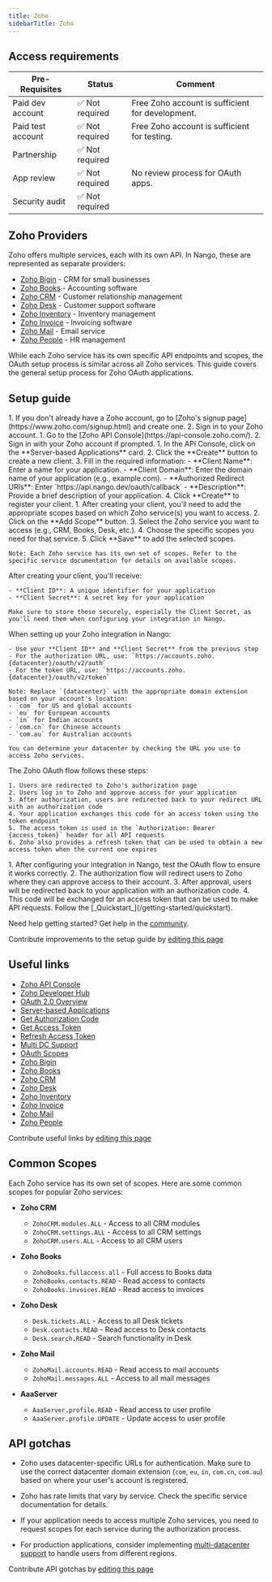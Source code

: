 ```yaml
---
title: Zoho
sidebarTitle: Zoho
---
```



<Overview />
<PreBuiltTooling />
<PreBuiltUseCases />

## Access requirements
| Pre-Requisites | Status | Comment|
| - | - | - |
| Paid dev account | ✅ Not required | Free Zoho account is sufficient for development. |
| Paid test account | ✅ Not required | Free Zoho account is sufficient for testing. |
| Partnership | ✅ Not required | |
| App review | ✅ Not required | No review process for OAuth apps. |
| Security audit | ✅ Not required | |

## Zoho Providers

Zoho offers multiple services, each with its own API. In Nango, these are represented as separate providers:

- [Zoho Bigin](./zoho-bigin.mdx) - CRM for small businesses
- [Zoho Books](./zoho-books.mdx) - Accounting software
- [Zoho CRM](./zoho-crm.mdx) - Customer relationship management
- [Zoho Desk](./zoho-desk.mdx) - Customer support software
- [Zoho Inventory](./zoho-inventory.mdx) - Inventory management
- [Zoho Invoice](./zoho-invoice.mdx) - Invoicing software
- [Zoho Mail](./zoho-mail.mdx) - Email service
- [Zoho People](./zoho-people.mdx) - HR management

While each Zoho service has its own specific API endpoints and scopes, the OAuth setup process is similar across all Zoho services. This guide covers the general setup process for Zoho OAuth applications.

## Setup guide

<Steps>
  <Step title="Create a Zoho account">
    1. If you don't already have a Zoho account, go to [Zoho's signup page](https://www.zoho.com/signup.html) and create one.
    2. Sign in to your Zoho account.
  </Step>
  
  <Step title="Access the Zoho API Console">
    1. Go to the [Zoho API Console](https://api-console.zoho.com/).
    2. Sign in with your Zoho account if prompted.
  </Step>
  
  <Step title="Create a new client">
    1. In the API Console, click on the **Server-based Applications** card.
    2. Click the **Create** button to create a new client.
    3. Fill in the required information:
       - **Client Name**: Enter a name for your application.
       - **Client Domain**: Enter the domain name of your application (e.g., example.com).
       - **Authorized Redirect URIs**: Enter `https://api.nango.dev/oauth/callback`
       - **Description**: Provide a brief description of your application.
    4. Click **Create** to register your client.
  </Step>
  
  <Step title="Select the appropriate scopes">
    1. After creating your client, you'll need to add the appropriate scopes based on which Zoho service(s) you want to access.
    2. Click on the **Add Scope** button.
    3. Select the Zoho service you want to access (e.g., CRM, Books, Desk, etc.).
    4. Choose the specific scopes you need for that service.
    5. Click **Save** to add the selected scopes.
    
    Note: Each Zoho service has its own set of scopes. Refer to the specific service documentation for details on available scopes.
  </Step>
  
  <Step title="Obtain your OAuth credentials">
    After creating your client, you'll receive:
    
    - **Client ID**: A unique identifier for your application
    - **Client Secret**: A secret key for your application
    
    Make sure to store these securely, especially the Client Secret, as you'll need them when configuring your integration in Nango.
  </Step>
  
  <Step title="Configure your integration in Nango">
    When setting up your Zoho integration in Nango:
    
    - Use your **Client ID** and **Client Secret** from the previous step
    - For the authorization URL, use: `https://accounts.zoho.{datacenter}/oauth/v2/auth`
    - For the token URL, use: `https://accounts.zoho.{datacenter}/oauth/v2/token`
    
    Note: Replace `{datacenter}` with the appropriate domain extension based on your account's location:
    - `com` for US and global accounts
    - `eu` for European accounts
    - `in` for Indian accounts
    - `com.cn` for Chinese accounts
    - `com.au` for Australian accounts
    
    You can determine your datacenter by checking the URL you use to access Zoho services.
  </Step>
  
  <Step title="Understand the OAuth flow">
    The Zoho OAuth flow follows these steps:
    
    1. Users are redirected to Zoho's authorization page
    2. Users log in to Zoho and approve access for your application
    3. After authorization, users are redirected back to your redirect URL with an authorization code
    4. Your application exchanges this code for an access token using the token endpoint
    5. The access token is used in the `Authorization: Bearer {access_token}` header for all API requests
    6. Zoho also provides a refresh token that can be used to obtain a new access token when the current one expires
  </Step>
  
  <Step title="Test the OAuth flow">
    1. After configuring your integration in Nango, test the OAuth flow to ensure it works correctly.
    2. The authorization flow will redirect users to Zoho where they can approve access to their account.
    3. After approval, users will be redirected back to your application with an authorization code.
    4. This code will be exchanged for an access token that can be used to make API requests.
  </Step>
  
  <Step title="Next">
    Follow the [_Quickstart_](/getting-started/quickstart).
  </Step>
</Steps>

<Tip>Need help getting started? Get help in the [community](https://nango.dev/slack).</Tip>

<Note>Contribute improvements to the setup guide by [editing this page](https://github.com/nangohq/nango/tree/master/docs-v2/integrations/all/zoho.mdx)</Note>


## Useful links

- [Zoho API Console](https://api-console.zoho.com/)
- [Zoho Developer Hub](https://www.zoho.com/developer/hub/)
- [OAuth 2.0 Overview](https://www.zoho.com/accounts/protocol/oauth.html)
- [Server-based Applications](https://www.zoho.com/accounts/protocol/oauth/web-server-applications.html)
- [Get Authorization Code](https://www.zoho.com/accounts/protocol/oauth/web-apps/authorization.html)
- [Get Access Token](https://www.zoho.com/accounts/protocol/oauth/web-apps/access-token.html)
- [Refresh Access Token](https://www.zoho.com/accounts/protocol/oauth/web-apps/access-token-refresh.html)
- [Multi DC Support](https://www.zoho.com/accounts/protocol/oauth/multi-dc.html)
- [OAuth Scopes](https://www.zoho.com/accounts/protocol/oauth/scope.html)
- [Zoho Bigin](./zoho-bigin.mdx)
- [Zoho Books](./zoho-books.mdx)
- [Zoho CRM](./zoho-crm.mdx)
- [Zoho Desk](./zoho-desk.mdx)
- [Zoho Inventory](./zoho-inventory.mdx)
- [Zoho Invoice](./zoho-invoice.mdx)
- [Zoho Mail](./zoho-mail.mdx)
- [Zoho People](./zoho-people.mdx)

<Note>Contribute useful links by [editing this page](https://github.com/nangohq/nango/tree/master/docs-v2/integrations/all/zoho.mdx)</Note>


## Common Scopes

Each Zoho service has its own set of scopes. Here are some common scopes for popular Zoho services:

- **Zoho CRM**
  - `ZohoCRM.modules.ALL` - Access to all CRM modules
  - `ZohoCRM.settings.ALL` - Access to all CRM settings
  - `ZohoCRM.users.ALL` - Access to all CRM users

- **Zoho Books**
  - `ZohoBooks.fullaccess.all` - Full access to Books data
  - `ZohoBooks.contacts.READ` - Read access to contacts
  - `ZohoBooks.invoices.READ` - Read access to invoices

- **Zoho Desk**
  - `Desk.tickets.ALL` - Access to all Desk tickets
  - `Desk.contacts.READ` - Read access to Desk contacts
  - `Desk.search.READ` - Search functionality in Desk

- **Zoho Mail**
  - `ZohoMail.accounts.READ` - Read access to mail accounts
  - `ZohoMail.messages.ALL` - Access to all mail messages

- **AaaServer**
  - `AaaServer.profile.READ` - Read access to user profile
  - `AaaServer.profile.UPDATE` - Update access to user profile


## API gotchas

- Zoho uses datacenter-specific URLs for authentication. Make sure to use the correct datacenter domain extension (`com`, `eu`, `in`, `com.cn`, `com.au`) based on where your user's account is registered.

- Zoho has rate limits that vary by service. Check the specific service documentation for details.

- If your application needs to access multiple Zoho services, you need to request scopes for each service during the authorization process.

- For production applications, consider implementing [multi-datacenter support](https://www.zoho.com/accounts/protocol/oauth/multi-dc.html) to handle users from different regions.

<Note>Contribute API gotchas by [editing this page](https://github.com/nangohq/nango/tree/master/docs-v2/integrations/all/zoho.mdx)</Note>
